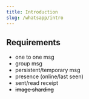 ```yaml
---
title: Introduction
slug: /whatsapp/intro
---
```


## Requirements

- one to one msg
- group msg
- persistent/temporary msg
- presence (online/last seen)
- sent/read receipt
- ~~image sharding~~
